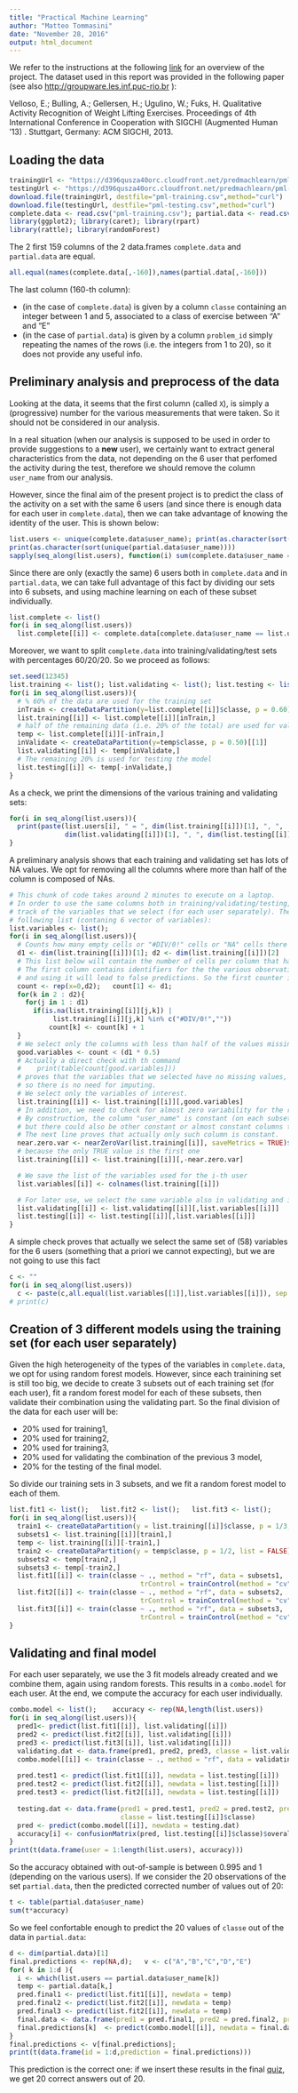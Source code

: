```yaml
---
title: "Practical Machine Learning"
author: "Matteo Tommasini"
date: "November 28, 2016"
output: html_document
---
```


We refer to the instructions at the following
[link](https://www.coursera.org/learn/practical-machine-learning/peer/R43St/prediction-assignment-writeup) for an overview of the project. The dataset used in this report was provided in the following paper (see also [http://groupware.les.inf.puc-rio.br](http://groupware.les.inf.puc-rio.br) ):

Velloso, E.; Bulling, A.; Gellersen, H.; Ugulino, W.; Fuks, H. Qualitative Activity Recognition of Weight Lifting Exercises. Proceedings of 4th International Conference in Cooperation with SIGCHI (Augmented Human '13) . Stuttgart, Germany: ACM SIGCHI, 2013.

## Loading the data

```r
trainingUrl <- "https://d396qusza40orc.cloudfront.net/predmachlearn/pml-training.csv"
testingUrl <- "https://d396qusza40orc.cloudfront.net/predmachlearn/pml-testing.csv"
download.file(trainingUrl, destfile="pml-training.csv",method="curl")
download.file(testingUrl, destfile="pml-testing.csv",method="curl")
complete.data <- read.csv("pml-training.csv"); partial.data <- read.csv("pml-testing.csv")
library(ggplot2); library(caret); library(rpart)
library(rattle); library(randomForest)
```

The 2 first 159 columns of the 2 data.frames `complete.data` and `partial.data` are equal. 

```r
all.equal(names(complete.data[,-160]),names(partial.data[,-160]))
```

The last column (160-th column):

- (in the case of `complete.data`) is given by a column `classe` containing an integer between 1 and 5, associated to a class of exercise between "A" and "E"
- (in the case of `partial.data`) is given by a column `problem_id` simply repeating the names of the rows (i.e. the integers from 1 to 20), so it does not provide any useful info.

## Preliminary analysis and preprocess of the data

Looking at the data, it seems that the first column (called `X`), is simply a (progressive) number for the various measurements that were taken. So it should not be considered in our analysis.

In a real situation (when our analysis is supposed to be used in order to provide suggestions to a **new** user), we certainly want to extract general characteristics from the data, not depending on the 6 user that perfomed the activity during the test, therefore we should remove the column `user_name` from our analysis.

However, since the final aim of the present project is to predict the class of the activity on a set with the same 6 users (and since there is enough data for each user in `complete.data`), then we can take advantage of knowing the identity of the user. This is shown below:

```r
list.users <- unique(complete.data$user_name); print(as.character(sort(list.users)))
print(as.character(sort(unique(partial.data$user_name))))
sapply(seq_along(list.users), function(i) sum(complete.data$user_name == list.users[i]))
```

Since there are only (exactly the same) 6 users both in `complete.data` and in `partial.data`, we can take full advantage of this fact by dividing our sets into 6 subsets, and using machine learning on each of these subset individually.

```r
list.complete <- list()
for(i in seq_along(list.users))
  list.complete[[i]] <- complete.data[complete.data$user_name == list.users[i],]
```

Moreover, we want to split `complete.data` into training/validating/test sets with percentages 60/20/20. So we proceed as follows:

```r
set.seed(12345)
list.training <- list(); list.validating <- list(); list.testing <- list()
for(i in seq_along(list.users)){
  # % 60% of the data are used for the training set
  inTrain <- createDataPartition(y=list.complete[[i]]$classe, p = 0.60)[[1]]
  list.training[[i]] <- list.complete[[i]][inTrain,]
  # half of the remaining data (i.e. 20% of the total) are used for validating
  temp <- list.complete[[i]][-inTrain,]
  inValidate <- createDataPartition(y=temp$classe, p = 0.50)[[1]]
  list.validating[[i]] <- temp[inValidate,]
  # The remaining 20% is used for testing the model
  list.testing[[i]] <- temp[-inValidate,]
}
```

As a check, we print the dimensions of the various training and validating sets:

```r
for(i in seq_along(list.users)){
  print(paste(list.users[i], " = ", dim(list.training[[i]])[1], ", ",
              dim(list.validating[[i]])[1], ", ", dim(list.testing[[i]])[1], sep = ""))
}
```

A preliminary analysis shows that each training and validating set has lots of NA values.
We opt for removing all the columns where more than half of the column is composed of NAs.

```r
# This chunk of code takes around 2 minutes to execute on a laptop.
# In order to use the same columns both in training/validating/testing, we have to keep
# track of the variables that we select (for each user separately). These are saved in the
# following list (contaning 6 vector of variables):
list.variables <- list();
for(i in seq_along(list.users)){
  # Counts how many empty cells or "#DIV/0!" cells or "NA" cells there are in each column.
  d1 <- dim(list.training[[i]])[1]; d2 <- dim(list.training[[i]])[2]
  # This list below will contain the number of cells per column that have problems (NA, etc.).
  # The first column contains identifiers for the the various observations,
  # and using it will lead to false predictions. So the first counter is set to d1.
  count <- rep(x=0,d2);   count[1] <- d1;
  for(k in 2 : d2){
    for(j in 1 : d1)
      if(is.na(list.training[[i]][j,k]) |
           list.training[[i]][j,k] %in% c("#DIV/0!",""))
          count[k] <- count[k] + 1
  }
  # We select only the columns with less than half of the values missing.
  good.variables <- count < (d1 * 0.5)
  # Actually a direct check with th command
  #    print(table(count[good.variables]))
  # proves that the variables that we selected have no missing values, 
  # so there is no need for imputing.
  # We select only the variables of interest.
  list.training[[i]] <- list.training[[i]][,good.variables]
  # In addition, we need to check for almost zero variability for the remaining variables
  # By construction, the column "user_name" is constant (on each subset with constant "i"),
  # but there could also be other constant or almost constant columns to remove.
  # The next line proves that actually only such column is constant.
  near.zero.var <- nearZeroVar(list.training[[i]], saveMetrics = TRUE)$nzv
  # because the only TRUE value is the first one
  list.training[[i]] <- list.training[[i]][,-near.zero.var]

  # We save the list of the variables used for the i-th user
  list.variables[[i]] <- colnames(list.training[[i]])

  # For later use, we select the same variable also in validating and in testing.
  list.validating[[i]] <- list.validating[[i]][,list.variables[[i]]]
  list.testing[[i]] <- list.testing[[i]][,list.variables[[i]]]
}
```

A simple check proves that actually we select the same set of (58) variables for the 6 users
(something that a priori we cannot expecting), but we are not going to use this fact

```r
c <- ""
for(i in seq_along(list.users))
  c <- paste(c,all.equal(list.variables[[1]],list.variables[[i]]), sep = " ")
# print(c)
```

## Creation of 3 different models using the training set (for each user separately)

Given the high heterogeneity of the types of the variables in `complete.data`, we opt for using random forest models. However, since each trainining set is still too big, we decide to create 3 subsets out of each training set (for each user), fit a random forest model for each of these subsets, then validate their combination using the validating part. So the final division of the data for each user will be:

- 20% used for training1,
- 20% used for training2,
- 20% used for training3,
- 20% used for validating the combination of the previous 3 model,
- 20% for the testing of the final model.

So divide our training sets in 3 subsets, and we fit a random forest model to each of them.

```r
list.fit1 <- list();   list.fit2 <- list();   list.fit3 <- list();
for(i in seq_along(list.users)){
  train1 <- createDataPartition(y = list.training[[i]]$classe, p = 1/3, list = FALSE)
  subsets1 <- list.training[[i]][train1,]
  temp <- list.training[[i]][-train1,]
  train2 <- createDataPartition(y = temp$classe, p = 1/2, list = FALSE)
  subsets2 <- temp[train2,]
  subsets3 <- temp[-train2,]
  list.fit1[[i]] <- train(classe ~ ., method = "rf", data = subsets1,
                                 trControl = trainControl(method = "cv"), number = 3)
  list.fit2[[i]] <- train(classe ~ ., method = "rf", data = subsets2,
                                 trControl = trainControl(method = "cv"), number = 3)
  list.fit3[[i]] <- train(classe ~ ., method = "rf", data = subsets3,
                                 trControl = trainControl(method = "cv"), number = 3)
}
```

## Validating and final model

For each user separately, we use the 3 fit models already created and we combine them, again using random forests. This results in a `combo.model` for each user. At the end, we compute the accuracy for each user individually.

```r
combo.model <- list();    accuracy <- rep(NA,length(list.users))
for(i in seq_along(list.users)){
  pred1<- predict(list.fit1[[i]], list.validating[[i]])
  pred2 <- predict(list.fit2[[i]], list.validating[[i]])
  pred3 <- predict(list.fit3[[i]], list.validating[[i]])
  validating.dat <- data.frame(pred1, pred2, pred3, classe = list.validating[[i]]$classe)
  combo.model[[i]] <- train(classe ~ ., method = "rf", data = validating.dat)
  
  pred.test1 <- predict(list.fit1[[i]], newdata = list.testing[[i]])
  pred.test2 <- predict(list.fit2[[i]], newdata = list.testing[[i]])
  pred.test3 <- predict(list.fit2[[i]], newdata = list.testing[[i]])
  
  testing.dat <- data.frame(pred1 = pred.test1, pred2 = pred.test2, pred3 = pred.test3,
                            classe = list.testing[[i]]$classe)
  pred <- predict(combo.model[[i]], newdata = testing.dat)
  accuracy[i] <- confusionMatrix(pred, list.testing[[i]]$classe)$overall[1]
}
print(t(data.frame(user = 1:length(list.users), accuracy)))
```

So the accuracy obtained with out-of-sample is between 0.995 and 1 (depending on the various users). If we consider the 20 observations of the set `partial.data`, then the predicted corrected number of values out of 20:

```r
t <- table(partial.data$user_name)
sum(t*accuracy)
```

So we feel confortable enough to predict the 20 values of `classe` out of the data in `partial.data`:

```r
d <- dim(partial.data)[1]
final.predictions <- rep(NA,d);   v <- c("A","B","C","D","E")
for( k in 1:d ){
  i <- which(list.users == partial.data$user_name[k])
  temp <- partial.data[k,]
  pred.final1 <- predict(list.fit1[[i]], newdata = temp)
  pred.final2 <- predict(list.fit2[[i]], newdata = temp)
  pred.final3 <- predict(list.fit2[[i]], newdata = temp)
  final.data <- data.frame(pred1 = pred.final1, pred2 = pred.final2, pred3 = pred.final3)
  final.predictions[k]  <- predict(combo.model[[i]], newdata = final.data)
}
final.predictions <- v[final.predictions];
print(t(data.frame(id = 1:d,prediction = final.predictions)))
```

This prediction is the correct one: if we insert these results in the final [quiz](https://www.coursera.org/learn/practical-machine-learning/exam/3SSqy/course-project-prediction-quiz), we get 20 correct answers out of 20.
